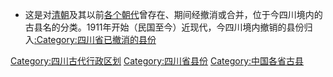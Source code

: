 * 这是对[[清朝|清朝]]及其以前[[中国朝代|各个朝代]]曾存在、期间经撤消或合并，位于今四川境内的古县名的分类。1911年开始（民国至今）近现代，今四川境内撤销的县份归入[[:Category:四川省已撤消的县份|:Category:四川省已撤消的县份]]
{{中国古代行政区划分类向导|state=expanded}}
[[Category:四川古代行政区划|Category:四川古代行政区划]]
[[Category:四川省县份|Category:四川省县份]]
[[Category:中国各省古县|Category:中国各省古县]]